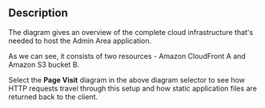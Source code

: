## Description

The diagram gives an overview of the complete cloud infrastructure that's needed to host the Admin Area application.

As we can see, it consists of two resources - Amazon CloudFront <diagram-letter>A</diagram-letter> and Amazon S3 bucket <diagram-letter>B</diagram-letter>.

Select the **Page Visit** diagram in the above diagram selector to see how HTTP requests travel through this setup and how static application files are returned back to the client.



